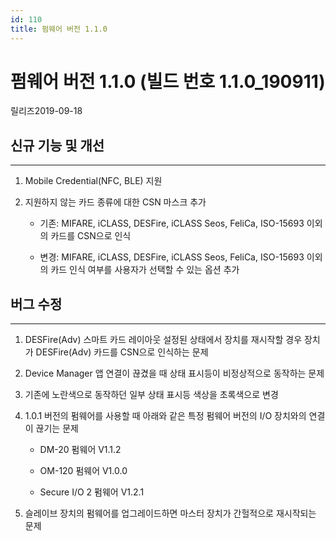 ```yaml
---
id: 110
title: 펌웨어 버전 1.1.0
---
```


# 펌웨어 버전 1.1.0 (빌드 번호 1.1.0_190911)

릴리즈<Separator/>2019-09-18

## 신규 기능 및 개선

---

1. Mobile Credential(NFC, BLE) 지원

1. 지원하지 않는 카드 종류에 대한 CSN 마스크 추가

    - 기존: MIFARE, iCLASS, DESFire, iCLASS Seos, FeliCa, ISO-15693 이외의 카드를 CSN으로 인식

    - 변경: MIFARE, iCLASS, DESFire, iCLASS Seos, FeliCa, ISO-15693 이외의 카드 인식 여부를 사용자가 선택할 수 있는 옵션 추가

## 버그 수정

---

<BugLists>

1. DESFire(Adv) 스마트 카드 레이아웃 설정된 상태에서 장치를 재시작할 경우 장치가 DESFire(Adv) 카드를 CSN으로 인식하는 문제

1. Device Manager 앱 연결이 끊겼을 때 상태 표시등이 비정상적으로 동작하는 문제

1. 기존에 노란색으로 동작하던 일부 상태 표시등 색상을 초록색으로 변경

1. 1.0.1 버전의 펌웨어를 사용할 때 아래와 같은 특정 펌웨어 버전의 I/O 장치와의 연결이 끊기는 문제

    - DM-20 펌웨어 V1.1.2

    - OM-120 펌웨어 V1.0.0

    - Secure I/O 2 펌웨어 V1.2.1

1. 슬레이브 장치의 펌웨어를 업그레이드하면 마스터 장치가 간헐적으로 재시작되는 문제

</BugLists>